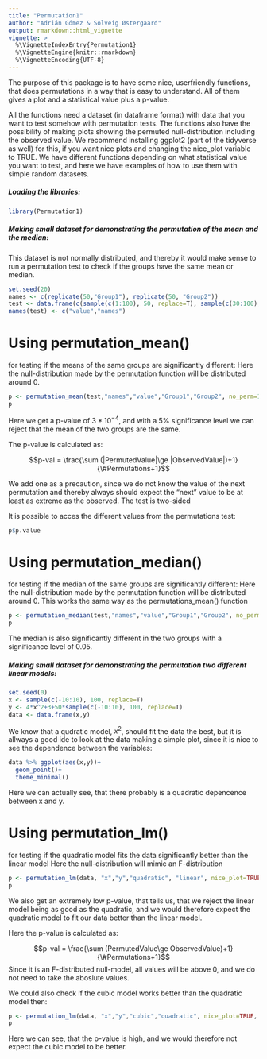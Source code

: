 ```yaml
---
title: "Permutation1"
author: "Adrián Gómez & Solveig Østergaard"
output: rmarkdown::html_vignette
vignette: >
  %\VignetteIndexEntry{Permutation1}
  %\VignetteEngine{knitr::rmarkdown}
  %\VignetteEncoding{UTF-8}
---
```


The purpose of this package is to have some nice, userfriendly functions, that does permutations in a way that is easy to understand. All of them gives a plot and a statistical value plus a p-value.

All the functions need a dataset (in dataframe format) with data that you want to test somehow with permutation tests. The functions also have the possibility of making plots showing the permuted null-distribution including the observed value. We recommend installing ggplot2 (part of the tidyverse as well) for this, if you want nice plots and changing the nice_plot variable to TRUE.
We have different functions depending on what statistical value you want to test, and here we have examples of how to use them with simple random datasets.


##### Loading the libraries:
```r
library(Permutation1)
```


##### Making small dataset for demonstrating the permutation of the mean and the median:
This dataset is not normally distributed, and thereby it would make sense to run a permutation test to check if the groups have the same mean or median.
```r
set.seed(20)
names <- c(replicate(50,"Group1"), replicate(50, "Group2"))
test <- data.frame(c(sample(c(1:100), 50, replace=T), sample(c(30:100), 50, replace=T)), names)
names(test) <- c("value","names")
```

# Using permutation_mean() 
for testing if the means of the same groups are significantly different:
Here the null-distribution made by the permutation function will be distributed around 0.
```r
p <- permutation_mean(test,"names","value","Group1","Group2", no_perm=10000, nice_plot=TRUE, progress=FALSE)
p
```

Here we get a p-value of $3*10^{-4}$, and with a 5% significance level we can reject that the mean of the two groups are the same.

The p-value is calculated as:

$$p-val = \frac{\sum (|PermutedValue|\ge |ObservedValue|)+1}{\#Permutations+1}$$

We add one as a precaution, since we do not know the value of the next permutation and thereby always should expect the “next” value to be at least as extreme as the observed.
The test is two-sided

It is possible to acces the different values from the permutations test:
```r
p$p.value
```

# Using permutation_median() 
for testing if the median of the same groups are significantly different:
Here the null-distribution made by the permutation function will be distributed around 0.
This works the same way as the permutations_mean() function
```r
p <- permutation_median(test,"names","value","Group1","Group2", no_perm=10000, nice_plot=TRUE, progress=FALSE)
p
```

The median is also significantly different in the two groups with a significance level of 0.05.

##### Making small dataset for demonstrating the permutation two different linear models:

```r
set.seed(0)
x <- sample(c(-10:10), 100, replace=T)
y <- 4*x^2+3+50*sample(c(-10:10), 100, replace=T)
data <- data.frame(x,y)
```

We know that a qudratic model, $x^2$, should fit the data the best, but it is allways a good ide to look at the data making a simple plot, since it is nice to see the dependence between the variables:
```r
data %>% ggplot(aes(x,y))+
  geom_point()+
  theme_minimal()
```

Here we can actually see, that there probably is a quadratic depencence between x and y. 

# Using permutation_lm() 
for testing if the quadratic model fits the data significantly better than the linear model
Here the null-distribution will mimic an F-distribution
```r
p <- permutation_lm(data, "x","y","quadratic", "linear", nice_plot=TRUE, progress=FALSE)
p
```

We also get an extremely low p-value, that tells us, that we reject the linear model being as good as the quadratic, and we would therefore expect the quadratic model to fit our data better than the linear model.

Here the p-value is calculated as:

$$p-val = \frac{\sum (PermutedValue\ge ObservedValue)+1}{\#Permutations+1}$$
Since it is an F-distributed null-model, all values will be above 0, and we do not need to take the aboslute values.

We could also check if the cubic model works better than the quadratic model then:
```r
p <- permutation_lm(data, "x","y","cubic","quadratic", nice_plot=TRUE, progress=FALSE)
p
```

Here we can see, that the p-value is high, and we would therefore not expect the cubic model to be better.
